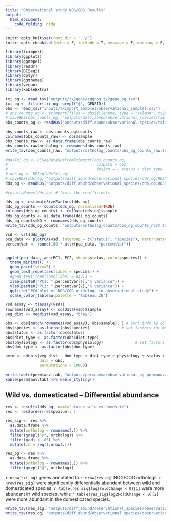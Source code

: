 ```yaml
---
title: "Observational study NOG/COG Results"
output: 
  html_document:
    code_folding: hide
---
```


```r
knitr::opts_knit$set(root.dir = '../')
knitr::opts_chunk$set(echo = F, include = T, message = F, warning = F, cache = T, cache.lazy = FALSE)
```

```r
library(tximport)
library(ggplot2)
library(ggrepel)
library(readr)
library(DESeq2)
library(dplyr)
library(ggthemes)
library(vegan)
library(kableExtra)
```

```r
txi_og <- read_tsv("outputs/tx2gene/eggnog_tx2gene_og.tsv")
txi_og <- filter(txi_og, grepl("@", GENEID))
obs <- read_csv("inputs/tximport_samples/observational_samples.csv")
# obs_counts_og <- tximport(files = obs$filename, type = "salmon", tx2gene = txi_og)
# saveRDS(obs_counts_og, "outputs/diff_abund/observational_species/tximport_og.RDS")
obs_counts_og <- readRDS("outputs/diff_abund/observational_species/tximport_og.RDS")
```

```r
obs_counts_raw <- obs_counts_og$counts
colnames(obs_counts_raw) <- obs$sample
obs_counts_raw <- as.data.frame(obs_counts_raw)
obs_counts_raw$ortholog <- rownames(obs_counts_raw)
write_tsv(obs_counts_raw, "outputs/ortholog_counts/obs_og_counts_raw.tsv")
```


```r
#ddsTxi_og <- DESeqDataSetFromTximport(obs_counts_og,
#                                       colData = obs,
#                                       design = ~ status + diet_type + physiology)
# dds_og <- DESeq(ddsTxi_og)
# saveRDS(dds_og, "outputs/diff_abund/observational_species/dds_og.RDS")
dds_og <- readRDS("outputs/diff_abund/observational_species/dds_og.RDS")

#resultsNames(dds_og) # lists the coefficients
```

```r
dds_og <- estimateSizeFactors(dds_og)
dds_og_counts <- counts(dds_og, normalized=TRUE)
colnames(dds_og_counts) <- colData(dds_og)$sample
dds_og_counts <- as.data.frame(dds_og_counts)
dds_og_counts$KO <- rownames(dds_og_counts)
write_tsv(dds_og_counts, "outputs/ortholog_counts/obs_og_counts_norm.tsv")
```

```r
vsd <- vst(dds_og)
pca_data <- plotPCA(vsd, intgroup = c("status", "species"), returnData=TRUE)
percentVar <- round(100 * attr(pca_data, "percentVar"))


ggplot(pca_data, aes(PC1, PC2, shape=status, color=species)) + 
  theme_minimal() +
  geom_point(size=3) +
  geom_text_repel(aes(label = species)) +
  #geom_text_repel(aes(label = day)) +
  xlab(paste0("PC1: ",percentVar[1],"% variance")) +
  ylab(paste0("PC2: ",percentVar[2],"% variance")) +
  ggtitle("PCA plot of NOG/COG orthologs in observational study") +
  scale_color_tableau(palette = "Tableau 20")
```

```r
vsd_assay <- t(assay(vsd))
rownames(vsd_assay) <- colData(vsd)$sample
veg_dist <- vegdist(vsd_assay, "bray")

obs <- obs[match(rownames(vsd_assay), obs$sample), ] # sort info by colnames
obs$species <- as.factor(obs$species)              # set factors for model
obs$status <- as.factor(obs$status)
obs$diet_type <- as.factor(obs$diet_type)
obs$physiology <- as.factor(obs$physiology)              # set factors for model
obs$dom_type <- as.factor(obs$dom_type)

perm <- adonis(veg_dist ~ dom_type + diet_type + physiology + status + species, 
               data = obs, 
               permutations = 10000)

write.table(perm$aov.tab, "outputs/permanova/observational_og_permanova.tsv", quote = F)
kable(perm$aov.tab) %>% kable_styling()
```

## Wild vs. domesticated -- Differential abundance


```r
res <- results(dds_og, name="status_wild_vs_domestic")
res <- res[order(res$pvalue), ]

res_sig <- res %>%
  as.data.frame %>%
  mutate(ortholog = rownames(.)) %>%
  filter(grepl("@", ortholog)) %>%
  filter(padj < .05) %>%
  mutate(id = seq(1:nrow(.)))

res_og <- res %>%
  as.data.frame %>%
  mutate(ortholog = rownames(.)) %>%
  filter(grepl("@", ortholog))
```

`r nrow(txi_og)` genes annotated to `r nrow(res_og)` NOG/COG orthologs. `r nrow(res_sig)` were significantly 
differentially abundant between wild and domesticated species.
`r table(res_sig$log2FoldChange < 0)[1]` were more 
abundant in wild species, while `r table(res_sig$log2FoldChange < 0)[2]` were more abundant in the domesticated species.


```r
write_tsv(res_sig, "outputs/diff_abund/observational_species/observational_og_sig.tsv")
write_tsv(res_og, "outputs/diff_abund/observational_species/observational_og_all.tsv")
```
